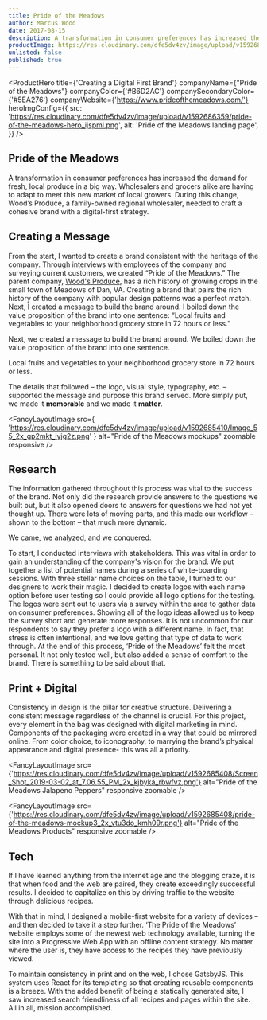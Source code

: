 ```yaml
---
title: Pride of the Meadows
author: Marcus Wood
date: 2017-08-15
description: A transformation in consumer preferences has increased the demand for fresh, local produce in a big way. During this change, Wood’s Produce needed to a digital-first strategy.
productImage: https://res.cloudinary.com/dfe5dv4zv/image/upload/v1592686359/pride-of-the-meadows-hero_ijspml.png
unlisted: false
published: true
---
```


<ProductHero
  title={'Creating a Digital First Brand'}
  companyName={"Pride of the Meadows"}
  companyColor={'#B6D2AC'}
  companySecondaryColor={'#5EA276'}
  companyWebsite={'https://www.prideofthemeadows.com/'}
  heroImgConfig={{
    src:
      'https://res.cloudinary.com/dfe5dv4zv/image/upload/v1592686359/pride-of-the-meadows-hero_ijspml.png',
    alt: 'Pride of the Meadows landing page',
  }}
/>

<Section smallPadding>

## Pride of the Meadows

A transformation in consumer preferences has increased the demand for
fresh, local produce in a big way. Wholesalers and grocers alike are
having to adapt to meet this new market of local growers. During this
change, Wood’s Produce, a family-owned regional wholesaler, needed to
craft a cohesive brand with a digital-first strategy.

</Section>

<Section smallPadding>

## Creating a Message

From the start, I wanted to create a brand consistent with the heritage of the company. Through interviews with employees of the company and surveying current customers, we created “Pride of the Meadows.” The parent company, [Wood's Produce](https://woodsproduce.com/), has a rich history of growing crops in the small town of Meadows of Dan, VA. Creating a brand that pairs the rich history of the company with popular design patterns was a perfect match. Next, I created a message to build the brand around. I boiled down the value proposition of the brand into one sentence: “Local fruits and vegetables to your neighborhood grocery store in 72 hours or less.”

Next, we created a message to build the brand around. We boiled down
the value proposition of the brand into one sentence.

<FancyTile>
  Local fruits and vegetables to your neighborhood grocery store in 72
  hours or less.
</FancyTile>

The details that followed – the logo, visual style, typography, etc. –
supported the message and purpose this brand served. More simply put,
we made it **memorable** and we made it **matter**.

</Section>

<Section secondaryBackground>

<FancyLayoutImage
  src={
    'https://res.cloudinary.com/dfe5dv4zv/image/upload/v1592685410/Image_55_2x_gp2mkt_iyjg2z.png'
  }
  alt="Pride of the Meadows mockups"
  zoomable
  responsive
/>

</Section>

<Section>

## Research

The information gathered throughout this process was vital to
the success of the brand. Not only did the research provide
answers to the questions we built out, but it also opened doors
to answers for questions we had not yet thought up. There were
lots of moving parts, and this made our workflow – shown to the
bottom – that much more dynamic.

We came, we analyzed, and we conquered.

<FancySteps>
  <FancyStepsGroup>
    <FancyStepsStep
      step="1"
      stepColor="rgba(132, 184, 151, .8)"
      arrowDirection="right"
    >
To start, I conducted interviews with stakeholders. This was vital in order to gain an understanding of the company's vision for the brand.
    </FancyStepsStep>
    <FancyStepsStep
      step="2"
    >
      We put together a list of potential names during a series of
      white-boarding sessions.
    </FancyStepsStep>
  </FancyStepsGroup>
  <FancyStepsStep
    step="3"
  >
With three stellar name choices on the table, I turned to our designers to work their magic. I decided to create logos with each name option before user testing so I could provide all logo options for the testing.
  </FancyStepsStep>
  <FancyStepsStep
    step="4"
  >
    The logos were sent out to users via a survey within the area
    to gather data on consumer preferences. Showing all of the
    logo ideas allowed us to keep the survey short and generate
    more responses. It is not uncommon for our respondents to say
    they prefer a logo with a different name. In fact, that stress
    is often intentional, and we love getting that type of data to
    work through.
  </FancyStepsStep>
  <FancyStepsStep
    step="5"
    showArrow={false}
  >
At the end of this process, ‘Pride of the Meadows’ felt the most personal. It not only tested well, but also added a sense of comfort to the brand. There is something to be said about that.
  </FancyStepsStep>
</FancySteps>

</Section>

<Section >

## Print + Digital

Consistency in design is the pillar for creative structure. Delivering a consistent message regardless of the channel is crucial. For this project, every element in the bag was designed with digital marketing in mind. Components of the packaging were created in a way that could be mirrored online. From color choice, to iconography, to marrying the brand’s physical appearance and digital presence- this was all a priority.

<FancyTile>

<FancyLayoutImage
  src={'https://res.cloudinary.com/dfe5dv4zv/image/upload/v1592685408/Screen_Shot_2019-03-02_at_7.06.55_PM_2x_kjbyka_rbwfvz.png'}
  alt="Pride of the Meadows Jalapeno Peppers"
  responsive
  zoomable
/>

</FancyTile>

</Section>

<Section twoColumn>

<SectionColumn>

<FancyLayoutImage
  src={'https://res.cloudinary.com/dfe5dv4zv/image/upload/v1592685408/pride-of-the-meadows-mockup3_2x_vtu3do_kmh09r.png'}
  alt="Pride of the Meadows Products"
  responsive
  zoomable
/>

</SectionColumn>

<SectionColumn>

## Tech

If I have learned anything from the internet age and the blogging craze, it is that when food and the web are paired, they create exceedingly successful results. I decided to capitalize on this by driving traffic to the website through delicious recipes.

With that in mind,  I designed a mobile-first website for a variety of devices – and then decided to take it a step further. ‘The Pride of the Meadows’ website employs some of the newest web technology available, turning the site into a Progressive Web App with an offline content strategy. No matter where the user is, they have access to the recipes they have previously viewed.

To maintain consistency in print and on the web,  I chose GatsbyJS. This system uses React for its templating so that creating reusable components is a breeze. With the added benefit of being a statically generated site, I saw increased search friendliness of all recipes and pages within the site. All in all, mission accomplished.

</SectionColumn>

</Section>
